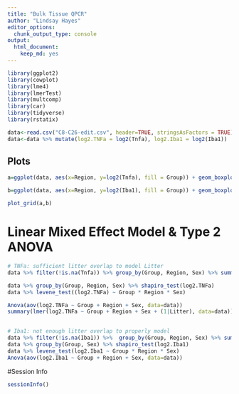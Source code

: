 ```yaml
---
title: "Bulk Tissue QPCR"
author: "Lindsay Hayes"
editor_options: 
  chunk_output_type: console
output: 
  html_document: 
    keep_md: yes
---
```

```r
library(ggplot2)
library(cowplot)
library(lme4)
library(lmerTest)
library(multcomp)
library(car)
library(tidyverse)
library(rstatix)

data<-read.csv("C8-C26-edit.csv", header=TRUE, stringsAsFactors = TRUE)
data<-data %>% mutate(log2.TNFa = log2(Tnfa), log2.Iba1 = log2(Iba1))
```

## Plots
```r
a=ggplot(data, aes(x=Region, y=log2(Tnfa), fill = Group)) + geom_boxplot(outlier.shape = NA, aes(alpha = 0.5)) + scale_fill_manual(values = c("grey70", "tomato2")) + geom_point(aes(group = Group, color = Sex, shape = Sex), position = position_dodge(width = 0.75), size = 2) + scale_color_manual(values = c("magenta", "blue")) + theme_cowplot() + theme(legend.position = "none")

b=ggplot(data, aes(x=Region, y=log2(Iba1), fill = Group)) + geom_boxplot(outlier.shape = NA, aes(alpha = 0.5)) + scale_fill_manual(values = c("grey70", "tomato2")) + geom_point(aes(group = Group, color = Sex, shape = Sex), position = position_dodge(width = 0.75), size = 2) + scale_color_manual(values = c("magenta", "blue")) + theme_cowplot() + theme(legend.position = "none")

plot_grid(a,b)
```

# Linear Mixed Effect Model & Type 2 ANOVA
```r
# TNFa: sufficient litter overlap to model Litter
data %>% filter(!is.na(Tnfa)) %>% group_by(Group, Region, Sex) %>% summarise(n = n(), mouse = length(unique(Mouse)), litter = length(unique(Litter)))

data %>% group_by(Group, Region, Sex) %>% shapiro_test(log2.TNFa)
data %>% levene_test((log2.TNFa) ~ Group * Region * Sex)

Anova(aov(log2.TNFa ~ Group + Region + Sex, data=data))
summary(lmer(log2.TNFa ~ Group + Region + Sex + (1|Litter), data=data))
 

# Iba1: not enough litter overlap to properly model
data %>% filter(!is.na(Iba1)) %>%  group_by(Group, Region, Sex) %>% summarise(n = n(), litters = length(unique(Litter)))
data %>% group_by(Group, Sex) %>% shapiro_test(log2.Iba1)
data %>% levene_test(log2.Iba1 ~ Group * Region * Sex)
Anova(aov(log2.Iba1 ~ Group + Region + Sex, data=data))
```

#Session Info
```r
sessionInfo()
```